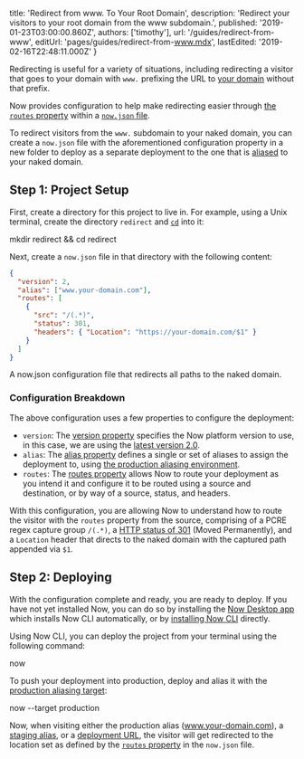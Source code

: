 
  title: 'Redirect from www. To Your Root Domain',
  description:
    'Redirect your visitors to your root domain from the www subdomain.',
  published: '2019-01-23T03:00:00.860Z',
  authors: ['timothy'],
  url: '/guides/redirect-from-www',
  editUrl: 'pages/guides/redirect-from-www.mdx',
  lastEdited: '2019-02-16T22:48:11.000Z'
}

Redirecting is useful for a variety of situations, including redirecting a visitor that goes to your domain with `www.` prefixing the URL to [your domain](https://zeit.co/docs/v2/domains-and-aliases/adding-a-domain/) without that prefix.

Now provides configuration to help make redirecting easier through [the `routes` property](/docs/v2/deployments/configuration#routes) within a [`now.json` file](/docs/v2/deployments/configuration).

To redirect visitors from the `www.` subdomain to your naked domain, you can create a `now.json` file with the aforementioned configuration property in a new folder to deploy as a separate deployment to the one that is [aliased](/docs/v2/domains-and-aliases/aliasing-a-deployment/) to your naked domain.

## Step 1: Project Setup

First, create a directory for this project to live in. For example, using a Unix terminal, create the directory `redirect` and [`cd`](<https://en.wikipedia.org/wiki/Cd_(command)>) into it:

<TerminalInput>mkdir redirect && cd redirect</TerminalInput>

Next, create a `now.json` file in that directory with the following content:

```json
{
  "version": 2,
  "alias": ["www.your-domain.com"],
  "routes": [
    {
      "src": "/(.*)",
      "status": 301,
      "headers": { "Location": "https://your-domain.com/$1" }
    }
  ]
}
```

<Caption>
  A <InlineCode>now.json</InlineCode> configuration file that redirects all
  paths to the naked domain.
</Caption>

### Configuration Breakdown

The above configuration uses a few properties to configure the deployment:

- `version`: The [version property](/docs/v2/deployments/configuration#version) specifies the Now platform version to use, in this case, we are using the [latest version 2.0](/docs/v2/platform/overview/#versioning).
- `alias`: The [alias property](/docs/v2/deployments/configuration#alias) defines a single or set of aliases to assign the deployment to, using [the production aliasing environment](/docs/v2/domains-and-aliases/aliasing-a-deployment/#production).
- `routes`: The [routes property](/docs/v2/deployments/configuration#routes) allows Now to route your deployment as you intend it and configure it to be routed using a source and destination, or by way of a source, status, and headers.

With this configuration, you are allowing Now to understand how to route the visitor with the `routes` property from the source, comprising of a PCRE regex capture group `/(.*)`, a [HTTP status of 301](https://en.wikipedia.org/wiki/HTTP_301) (Moved Permanently), and a `Location` header that directs to the naked domain with the captured path appended via `$1`.

## Step 2: Deploying

With the configuration complete and ready, you are ready to deploy. If you have not yet installed Now, you can do so by installing the [Now Desktop app](/docs/v2/getting-started/installation/#now-desktop) which installs Now CLI automatically, or by [installing Now CLI](/docs/v2/getting-started/installation/#now-cli) directly.

Using Now CLI, you can deploy the project from your terminal using the following command:

<TerminalInput>now</TerminalInput>

To push your deployment into production, deploy and alias it with the [production aliasing target](/docs/v2/domains-and-aliases/aliasing-a-deployment/#production):

<TerminalInput>now --target production</TerminalInput>

Now, when visiting either the production alias (www.your-domain.com), a [staging alias](/docs/v2/domains-and-aliases/aliasing-a-deployment/#staging), or a [deployment URL](/docs/v2/deployments/concepts/urls/), the visitor will get redirected to the location set as defined by the [`routes` property](/docs/v2/deployments/routes/) in the `now.json` file.

